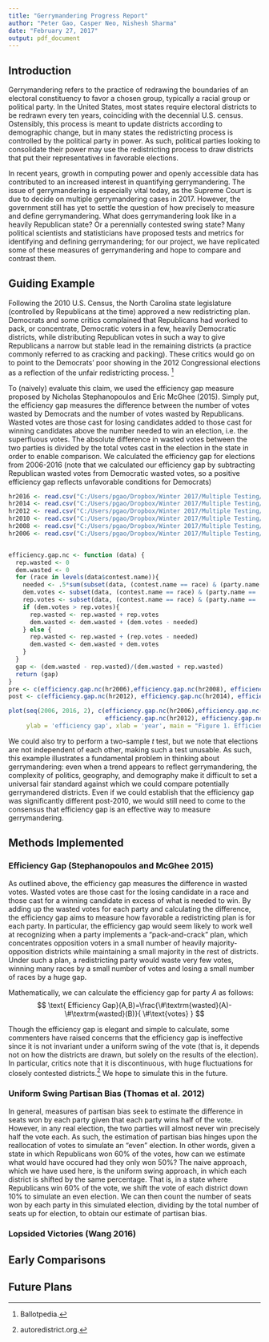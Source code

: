 ---
title: "Gerrymandering Progress Report"
author: "Peter Gao, Casper Neo, Nishesh Sharma"
date: "February 27, 2017"
output: pdf_document
---

## Introduction

Gerrymandering refers to the practice of redrawing the boundaries of an electoral constituency to favor a chosen group, typically a racial group or political party. In the United States, most states require electoral districts to be redrawn every ten years, coinciding with the decennial U.S. census. Ostensibly, this process is meant to update districts according to demographic change, but in many states the redistricting process is controlled by the political party in power. As such, political parties looking to consolidate their power may use the redistricting process to draw districts that put their representatives in favorable elections. 

In recent years, growth in computing power and openly accessible data has contributed to an increased interest in quantifying gerrymandering. The issue of gerrymandering is especially vital today, as the Supreme Court is due to decide on multiple gerrymandering cases in 2017. However, the government still has yet to settle the question of how precisely to measure and define gerrymandering. What does gerrymandering look like in a heavily Republican state? Or a perennially contested swing state? Many political scientists and statisticians have proposed tests and metrics for identifying and defining gerrymandering; for our project, we have replicated some of these measures of gerrymandering and hope to compare and contrast them.

## Guiding Example

Following the 2010 U.S. Census, the North Carolina state legislature (controlled by Republicans at the time) approved a new redistricting plan. Democrats and some critics complained that Republicans had worked to pack, or concentrate, Democratic voters in a few, heavily Democratic districts, while distributing Republican votes in such a way to give Republicans a narrow but stable lead in the remaining districts (a practice commonly referred to as cracking and packing). These critics would go on to point to the Democrats' poor showing in the 2012 Congressional elections as a reflection of the unfair redistricting process. [^1]

[^1]: Ballotpedia.

To (naively) evaluate this claim, we used the efficiency gap measure proposed by Nicholas Stephanopoulos and Eric McGhee (2015). Simply put, the efficiency gap measures the difference between the number of votes wasted by Democrats and the number of votes wasted by Republicans. Wasted votes are those cast for losing candidates added to those cast for winning candidates above the number needed to win an election, i.e. the superfluous votes. The absolute difference in wasted votes between the two parties is divided by the total votes cast in the election in the state in order to enable comparison. We calculated the efficiency gap for elections from 2006-2016 (note that we calculated our efficiency gap by subtracting Republican wasted votes from Democratic wasted votes, so a positive efficiency gap reflects unfavorable conditions for Democrats)

```{r, echo = F, cache = T, fig.height = 3.5}
hr2016 <- read.csv("C:/Users/pgao/Dropbox/Winter 2017/Multiple Testing/2016_NC_USHR_summary.csv")
hr2014 <- read.csv("C:/Users/pgao/Dropbox/Winter 2017/Multiple Testing/2014_NC_USHR_summary.csv")
hr2012 <- read.csv("C:/Users/pgao/Dropbox/Winter 2017/Multiple Testing/2012_NC_USHR_summary.csv")
hr2010 <- read.csv("C:/Users/pgao/Dropbox/Winter 2017/Multiple Testing/2010_NC_USHR_summary.csv")
hr2008 <- read.csv("C:/Users/pgao/Dropbox/Winter 2017/Multiple Testing/2008_NC_USHR_summary.csv")
hr2006 <- read.csv("C:/Users/pgao/Dropbox/Winter 2017/Multiple Testing/2006_NC_USHR_summary.csv")


efficiency.gap.nc <- function (data) {
  rep.wasted <- 0
  dem.wasted <- 0
  for (race in levels(data$contest.name)){
    needed <- .5*sum(subset(data, (contest.name == race) & (party.name == 'DEM' | party.name == 'REP'))$total.votes)
    dem.votes <- subset(data, (contest.name == race) & (party.name == 'DEM'))$total.votes
    rep.votes <- subset(data, (contest.name == race) & (party.name == 'REP'))$total.votes
    if (dem.votes > rep.votes){
      rep.wasted <- rep.wasted + rep.votes
      dem.wasted <- dem.wasted + (dem.votes - needed)
    } else {
      rep.wasted <- rep.wasted + (rep.votes - needed)
      dem.wasted <- dem.wasted + dem.votes
    }
  }
  gap <- (dem.wasted - rep.wasted)/(dem.wasted + rep.wasted)
  return (gap)
}
pre <- c(efficiency.gap.nc(hr2006),efficiency.gap.nc(hr2008), efficiency.gap.nc(hr2010))
post <- c(efficiency.gap.nc(hr2012), efficiency.gap.nc(hr2014), efficiency.gap.nc(hr2016))

plot(seq(2006, 2016, 2), c(efficiency.gap.nc(hr2006),efficiency.gap.nc(hr2008), efficiency.gap.nc(hr2010),
                           efficiency.gap.nc(hr2012), efficiency.gap.nc(hr2014), efficiency.gap.nc(hr2016)),
     ylab = 'efficiency gap', xlab = 'year', main = "Figure 1. Efficiency Gap (D - R) in NC Congressional Race")
```

We could also try to perform a two-sample $t$ test, but we note that elections are not independent of each other, making such a test unusable. As such, this example illustrates a fundamental problem in thinking about gerrymandering: even when a trend appears to reflect gerrymandering, the complexity of politics, geography, and demography make it difficult to set a universal fair standard against which we could compare potentially gerrymandered districts. Even if we could establish that the efficiency gap was significantly different post-2010, we would still need to come to the consensus that efficiency gap is an effective way to measure gerrymandering.

## Methods Implemented

### Efficiency Gap (Stephanopoulos and McGhee 2015)

As outlined above, the efficiency gap measures the difference in wasted votes. Wasted votes are those cast for the losing candidate in a race and those cast for a winning candidate in excess of what is needed to win. By adding up the wasted votes for each party and calculating the difference, the efficiency gap aims to measure how favorable a redistricting plan is for each party. In particular, the efficiency gap would seem likely to work well at recognizing when a party implements a "pack-and-crack" plan, which concentrates opposition voters in a small number of heavily majority-opposition districts while maintaining a small majority in the rest of districts. Under such a plan, a redistricting party would waste very few votes, winning many races by a small number of votes and losing a small number of races by a huge gap.

Mathematically, we can calculate the efficiency gap for party $A$ as follows: 
  $$
  \text{ Efficiency Gap}(A,B)=\frac{\#\textrm{wasted}(A)-\#\textrm{wasted}(B)}{
  \#\text{votes}
  }
  $$

Though the efficiency gap is elegant and simple to calculate, some commenters have raised concerns that the efficiency gap is ineffective since it is not invariant under a uniform swing of the vote (that is, it depends not on how the districts are drawn, but solely on the results of the election). In particular, critics note that it is discontinuous, with huge fluctuations for closely contested districts.[^2] We hope to simulate this in the future.

[^2]: autoredistrict.org. 

### Uniform Swing Partisan Bias (Thomas et al. 2012)

In general, measures of partisan bias seek to estimate the difference in seats won by each party given that each party wins half of the vote. However, in any real election, the two parties will almost never win precisely half the vote each. As such, the estimation of partisan bias hinges upon the reallocation of votes to simulate an "even" election. In other words, given a state in which Republicans won 60% of the votes, how can we estimate what would have occured had they only won 50%? The naive approach, which we have used here, is the uniform swing approach, in which each district is shifted by the same percentage. That is, in a state where Republicans win 60% of the vote, we shift the vote of each district down 10% to simulate an even election. We can then count the number of seats won by each party in this simulated election, dividing by the total number of seats up for election, to obtain our estimate of partisan bias.

### Lopsided Victories (Wang 2016)

## Early Comparisons

## Future Plans


